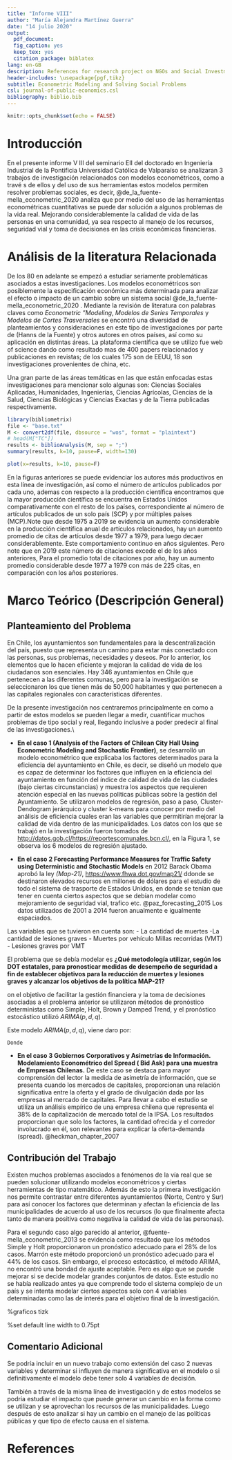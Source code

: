 ```yaml
---
title: "Informe VIII"
author: "María Alejandra Martínez Guerra"
date: "14 julio 2020"
output:
  pdf_document: 
  fig_caption: yes
  keep_tex: yes
  citation_package: biblatex
lang: en-GB
description: References for research project on NGOs and Social Investment
header-includes: \usepackage{pgf,tikz}
subtitle: Econometric Modeling and Solving Social Problems
csl: journal-of-public-economics.csl
bibliography: biblio.bib
---
```


```r
knitr::opts_chunk$set(echo = FALSE)
```

# Introducción

En el presente informe V III del seminario EII del doctorado en Ingeniería Industrial de la Pontificia Universidad Católica de Valparaíso se analizaran 3 trabajos de investigación relacionados con modelos econométricos, como a travé s de ellos y del uso de sus herramientas estos modelos permiten resolver problemas sociales, es decir, @de_la_fuente-mella_econometric_2020 analiza que por medio del uso de las herramientas econométricas cuantitativas se puede dar solución a algunos problemas de la vida real. Mejorando considerablemente la calidad de vida de las personas en una comunidad, ya sea respecto al manejo de los recursos, seguridad vial y toma de decisiones en las crisis económicas financieras.

# Análisis de la literatura Relacionada

De los 80 en adelante se empezó a estudiar seriamente problemáticas asociados a estas investigaciones. Los modelos econométricos son posiblemente la especificación económica más determinada para analizar el efecto o impacto de un cambio sobre un sistema social  @de_la_fuente-mella_econometric_2020 .
Mediante la revisión de literatura con palabras claves como *Econometric ”Modeling*, *Modelos de Series Temporales* y *Modelos de Cortes Trasversales* se encontró una diversidad de planteamientos y consideraciones en este tipo de investigaciones por parte de (Hanns de la Fuente) y otros autores en otros países,
así como su aplicación  en distintas áreas. La plataforma científica que se utilizo fue web of science dando como resultado mas de 400 papers relacionados y publicaciones en revistas; de los cuales 175 son de EEUU, 18 son investigaciones provenientes de china, etc.

Una gran parte de las áreas temáticas en las que están enfocadas estas investigaciones para mencionar solo algunas son: Ciencias Sociales Aplicadas, Humanidades, Ingenierías, Ciencias Agrícolas, Ciencias de la Salud, Ciencias Biológicas y Ciencias Exactas y de la Tierra publicadas respectivamente.


```r
library(bibliometrix)   
file <- "base.txt"
M <- convert2df(file, dbsource = "wos", format = "plaintext")
# head(M["TC"])
results <- biblioAnalysis(M, sep = ";")
summary(results, k=10, pause=F, width=130)

```

```r

plot(x=results, k=10, pause=F)
```

En la figuras  anteriores se puede evidenciar los autores más productivos en esta línea de investigación, así como el número de artículos publicados por cada uno,  ademas con respecto a la producción científica encontramos que  la mayor producción científica se encuentra en Estados Unidos comparativamente con el resto de los países, correspondiente al número de artículos publicados de un solo país (SCP) y por múltiples países (MCP).Note que desde 1975 a 2019 se evidencia un aumento considerable en la producción científica anual de artículos relacionados, hay un aumento promedio de citas de artículos desde 1977 a 1979, para luego decaer considerablemente. Este comportamiento continuo en años siguientes. Pero note que en 2019 este número de citaciones excede el de los años anteriores, Para el promedio total de citaciones por año, hay un aumento promedio considerable desde 1977 a 1979 con más de 225 citas, en comparación con los años posteriores.


# Marco Teórico (Descripción General)

## Planteamiento del Problema

En Chile, los ayuntamientos son fundamentales para la descentralización del país, puesto que representa un camino para estar más conectado con las personas, sus problemas, necesidades y deseos. Por lo anterior, los elementos que lo hacen eficiente y mejoran la calidad de vida de los ciudadanos son esenciales. Hay 346 ayuntamientos en Chile que pertenecen a las diferentes comunas, pero para la investigación se seleccionaron los que tienen más de 50,000 habitantes y que pertenecen a las capitales regionales con características diferentes.

De la presente investigación nos centraremos principalmente en como a partir de estos modelos se pueden llegar a medir, cuantificar muchos problemas de tipo social y real, llegando inclusive a poder predecir al final de las investigaciones.\\

- **En el caso 1 (Analysis of the Factors of Chilean City Hall Using Econometric Modeling and Stochastic Frontier)**,  se desarrolló un modelo econométrico que explicaba los factores determinados para la eficiencia del ayuntamiento en Chile, es decir, se diseñó un modelo que es capaz de determinar los factores que influyen en la eficiencia del ayuntamiento en función del
índice de calidad de vida de las ciudades (bajo ciertas circunstancias) y muestra los aspectos que requieren atención especial en las nuevas políticas públicas sobre la gestión del
Ayuntamiento. Se utilizaron modelos de regresión, paso a paso, Cluster-Dendogram jerárquico y cluster k-means para conocer por medio del análisis de eficiencia cuales eran las variables que permitirían mejorar la calidad de vida dentro de las municipalidades. Los datos con los que se trabajó en la investigación fueron tomados de <http://datos.gob.cl/https://reportescomunales.bcn.cl/>, en la Figura 1, se observa los 6 modelos de regresión ajustado. 



\begin{figure}[htbp]
\centering
\includegraphics{caso1}
\caption{Regression Models-Stepwise}
\end{figure}

- **En el caso 2 Forecasting Performance Measures for Traffic Safety using Deterministic and Stochastic Models**  en 2012 Barack Obama aprobó la ley *(Map-21)*, <https://www.fhwa.dot.gov/map21/> ddonde se destinaron elevados recursos en millones de dólares para el estudio de todo el sistema de trasporte de Estados Unidos, en donde se tenían que tener en cuenta ciertos aspectos que se debían modelar como mejoramiento de seguridad vial, trafico etc.  @paz_forecasting_2015  Los datos utilizados de 2001 a 2014 fueron anualmente e igualmente espaciados. 

Las variables que se tuvieron en cuenta son: 
- La cantidad de muertes
-La cantidad de lesiones graves
- Muertes por vehículo Millas recorridas (VMT)
- Lesiones graves por VMT

El problema que se debía modelar es **¿Qué metodología utilizar, según los DOT estatales, para pronosticar medidas de desempeño de seguridad a fin de establecer objetivos para la reducción de muertes y lesiones graves y alcanzar los objetivos de la política MAP-21?**

on el objetivo de facilitar la gestión financiera y la toma de decisiones asociadas a el problema anterior se utilizaron  métodos de pronóstico deterministas como Simple, Holt, Brown y Damped Trend, y el pronóstico estocástico utilizó $ARIMA(p, d, q)$.

Este modelo $ARIMA(p, d, q)$, viene daro por:

\begin{eqnarray}
\hat{y}_{t}=\phi_{0}+\sum_{i=1}^{p}\phi_{i}y_{t-1}-\sum_{i=1}^{q}\theta_{i}\epsilon_{t-1}+\epsilon_{t}
\end{eqnarray}
	
	Donde
	
\begin{eqnarray*}
	y_{t}=Y_{t} \mbox{for d=0}\\
	y_{t}= Y_{t}-Y_{t-1}\mbox{for d=1}\\
	y_{t}= Y_{t}-(Y_{t-1})-(Y_{t-2})\mbox{for d=1}\\	
\end{eqnarray*}

- **En el caso 3 Gobiernos Corporativos y Asimetrías de Información. Modelamiento Econométrico del Spread ( Bid Ask) para una muestra de Empresas Chilenas.**  De este caso se destaca para mayor comprensión del lector la medida de asimetría de información, que se presenta cuando los mercados de capitales, proporcionan una relación significativa entre la oferta y el grado de
divulgación dada por las empresas al mercado de capitales. Para llevar a cabo el estudio se utiliza un análisis empírico de una empresa chilena que representa el 38% de la capitalización de mercado total de la IPSA. Los resultados proporcionan que solo los factores, la cantidad ofrecida y el corredor involucrado en él, son relevantes para explicar la oferta-demanda (spread). @heckman_chapter_2007

## Contribución del Trabajo

Existen muchos problemas asociados a fenómenos de la vía real que se pueden solucionar utilizando modelos econométricos y ciertas herramientas de tipo matemático. Además de esto la primera investigación nos permite contrastar entre diferentes ayuntamientos (Norte, Centro y Sur) para así conocer los factores que determinan y afectan la eficiencia de las municipalidades de acuerdo al uso de los recursos (lo que finalmente afecta tanto de manera positiva como negativa la calidad de vida de las personas).

Para el segundo caso algo parecido al anterior, @fuente-mella_econometric_2013 se evidencia como resultado que los métodos Simple y Holt proporcionaron un pronóstico adecuado para el $28\%$ de los casos. Marrón este método proporcionó un pronóstico adecuado para el $44\%$ de los casos. Sin embargo, el proceso estocástico, el método ARIMA, no encontró una bondad de ajuste aceptable. Pero es algo que se puede mejorar si se decide modelar grandes conjuntos de datos. Este estudio no se había realizado antes ya que comprende todo el sistema complejo de un país y se intenta modelar ciertos aspectos solo con 4 variables determinadas como las de interés para el objetivo final de la investigación.



%graficos tizk

\tikzset{every picture/.style={line width=0.75pt}} %set default line width to 0.75pt        

\begin{tikzpicture}[x=0.75pt,y=0.75pt,yscale=-1,xscale=1]
%uncomment if require: \path (0,310); %set diagram left start at 0, and has height of 310

%Shape: Axis 2D [id:dp046885868423533594] 
\draw  (102,197) -- (357.61,197)(127.56,25) -- (127.56,216.11) (350.61,192) -- (357.61,197) -- (350.61,202) (122.56,32) -- (127.56,25) -- (132.56,32)  ;
%Straight Lines [id:da46666184664814647] 
\draw [color={rgb, 255:red, 208; green, 2; blue, 27 }  ,draw opacity=1 ]   (128,66) -- (290.61,66.11) -- (301.61,66.11) ;
%Straight Lines [id:da14926473657081063] 
\draw    (126,112) -- (253.61,110.11) ;
%Straight Lines [id:da437990954245274] 
\draw [color={rgb, 255:red, 126; green, 211; blue, 33 }  ,draw opacity=1 ]   (127,158) -- (300.61,158.11) ;
%Shape: Brace [id:dp7115646828204212] 
\draw   (311.61,148.11) .. controls (316.28,148.18) and (318.64,145.88) .. (318.71,141.21) -- (318.97,122.21) .. controls (319.06,115.54) and (321.44,112.24) .. (326.11,112.31) .. controls (321.44,112.24) and (319.16,108.88) .. (319.25,102.21)(319.21,105.21) -- (319.52,83.21) .. controls (319.59,78.54) and (317.29,76.18) .. (312.62,76.11) ;
%Straight Lines [id:da49507300460925485] 
\draw    (317.61,175.11) -- (177.61,41.11) ;
%Straight Lines [id:da8837001984090413] 
\draw    (317.61,50.11) -- (173.11,183.61) ;

% Text Node
\draw (61,61) node [anchor=north west][inner sep=0.75pt]  [font=\footnotesize,color={rgb, 255:red, 208; green, 2; blue, 27 }  ,opacity=1 ] [align=left] {precio ask};
% Text Node
\draw (70,95) node [anchor=north west][inner sep=0.75pt]  [font=\footnotesize,color={rgb, 255:red, 208; green, 2; blue, 27 }  ,opacity=1 ] [align=left] {\textcolor[rgb]{0,0,0}{{\small precio}}\\\textcolor[rgb]{0,0,0}{{\small equilibrio}}};
% Text Node
\draw (64,148) node [anchor=north west][inner sep=0.75pt]  [color={rgb, 255:red, 208; green, 2; blue, 27 }  ,opacity=1 ] [align=left] {\textcolor[rgb]{0.49,0.83,0.13}{{\footnotesize precio bid}}};
% Text Node
\draw (213,47) node [anchor=north west][inner sep=0.75pt]  [color={rgb, 255:red, 208; green, 2; blue, 27 }  ,opacity=1 ] [align=left] {{\scriptsize Orden compra}};
% Text Node
\draw (219,141) node [anchor=north west][inner sep=0.75pt]  [color={rgb, 255:red, 208; green, 2; blue, 27 }  ,opacity=1 ] [align=left] {\textcolor[rgb]{0,0,0}{{\scriptsize Orden venta}}};
% Text Node
\draw (331,106) node [anchor=north west][inner sep=0.75pt]  [font=\footnotesize,color={rgb, 255:red, 208; green, 2; blue, 27 }  ,opacity=1 ] [align=left] {\textcolor[rgb]{0,0,0}{spread (bid-ask)}};
% Text Node
\draw (317,38) node [anchor=north west][inner sep=0.75pt]  [color={rgb, 255:red, 0; green, 0; blue, 0 }  ,opacity=1 ] [align=left] {S};
% Text Node
\draw (324,170) node [anchor=north west][inner sep=0.75pt]  [color={rgb, 255:red, 208; green, 2; blue, 27 }  ,opacity=1 ] [align=left] {\textcolor[rgb]{0,0,0}{D}};


\end{tikzpicture}


## Comentario Adicional
Se podría incluir en un nuevo trabajo como extensión del caso 2 nuevas variables y determinar si influyen de manera significativa en el modelo o si definitivamente el modelo debe tener solo 4 variables de decisión. 

También a través de la misma línea de investigación y de estos modelos se podría estudiar el impacto que puede generar un cambio en la forma como se utilizan y se aprovechan los recursos de las municipalidades. Luego después de esto analizar si hay un cambio en el manejo de las políticas públicas y que tipo de efecto causa en el sistema.

# References


